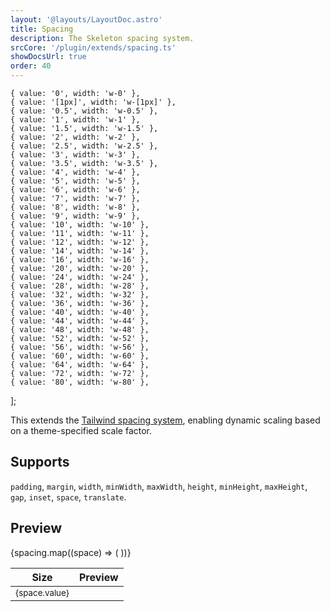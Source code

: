 ```yaml
---
layout: '@layouts/LayoutDoc.astro'
title: Spacing
description: The Skeleton spacing system.
srcCore: '/plugin/extends/spacing.ts'
showDocsUrl: true
order: 40
---
```



	{ value: '0', width: 'w-0' },
	{ value: '[1px]', width: 'w-[1px]' },
	{ value: '0.5', width: 'w-0.5' },
	{ value: '1', width: 'w-1' },
	{ value: '1.5', width: 'w-1.5' },
	{ value: '2', width: 'w-2' },
	{ value: '2.5', width: 'w-2.5' },
	{ value: '3', width: 'w-3' },
	{ value: '3.5', width: 'w-3.5' },
	{ value: '4', width: 'w-4' },
	{ value: '5', width: 'w-5' },
	{ value: '6', width: 'w-6' },
	{ value: '7', width: 'w-7' },
	{ value: '8', width: 'w-8' },
	{ value: '9', width: 'w-9' },
	{ value: '10', width: 'w-10' },
	{ value: '11', width: 'w-11' },
	{ value: '12', width: 'w-12' },
	{ value: '14', width: 'w-14' },
	{ value: '16', width: 'w-16' },
	{ value: '20', width: 'w-20' },
	{ value: '24', width: 'w-24' },
	{ value: '28', width: 'w-28' },
	{ value: '32', width: 'w-32' },
	{ value: '36', width: 'w-36' },
	{ value: '40', width: 'w-40' },
	{ value: '44', width: 'w-44' },
	{ value: '48', width: 'w-48' },
	{ value: '52', width: 'w-52' },
	{ value: '56', width: 'w-56' },
	{ value: '60', width: 'w-60' },
	{ value: '64', width: 'w-64' },
	{ value: '72', width: 'w-72' },
	{ value: '80', width: 'w-80' },
];

This extends the [Tailwind spacing system](https://tailwindcss.com/docs/customizing-spacing), enabling dynamic scaling based on a theme-specified scale factor.

## Supports

`padding`, `margin`, `width`, `minWidth`, `maxWidth`, `height`, `minHeight`, `maxHeight`, `gap`, `inset`, `space`, `translate`.

## Preview

<div class="table-wrap">
	<table class="table">
		<thead>
			<tr>
				<th>Size</th>
				<th>Preview</th>
			</tr>
		</thead>
		<tbody class="hover:[&>tr]:preset-tonal-primary">
			{spacing.map((space) => (
				<tr>
					<td>
						<small>{space.value}</small>
					</td>
					<td>
						<div class:list={[space.width, 'h-[10px] bg-primary-500']}></div>
					</td>
				</tr>
			))}
		</tbody>
	</table>
</div>
